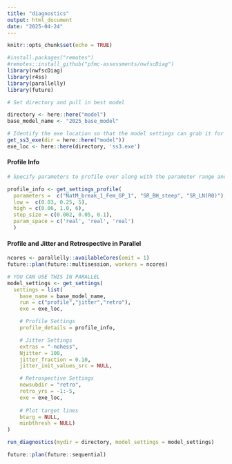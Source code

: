 ```yaml
---
title: "diagnostics"
output: html_document
date: "2025-04-24"
---
```


```r
knitr::opts_chunk$set(echo = TRUE)

#install.packages("remotes")
#remotes::install_github("pfmc-assessments/nwfscDiag")
library(nwfscDiag)
library(r4ss)
library(parallelly)
library(future)

# Set directory and pull in best model

directory <- here::here("model")
base_model_name <- "2025_base_model"

# Identify the exe location so that the model settings can grab it for running the profiles.
get_ss3_exe(dir = here::here("model"))
exe_loc <- here::here(directory, 'ss3.exe')
```

#### Profile Info ####

```r
# Specify parameters to profile over along with the parameter range and step size:

profile_info <- get_settings_profile(
  parameters =  c("NatM_break_1_Fem_GP_1", "SR_BH_steep", "SR_LN(R0)"),
  low =  c(0.03, 0.25, 5),
  high = c(0.06, 1.0, 6),
  step_size = c(0.002, 0.05, 0.1),
  param_space = c('real', 'real', 'real')
  )

```

#### Profile and Jitter and Retrospective in Parallel ####

```r

ncores <- parallelly::availableCores(omit = 1)
future::plan(future::multisession, workers = ncores)

# YOU CAN USE THIS IN PARALLEL
model_settings <- get_settings(
  settings = list(
    base_name = base_model_name,
    run = c("profile","jitter","retro"),
    exe = exe_loc,

    # Profile Settings
    profile_details = profile_info,

    # Jitter Settings
    extras = "-nohess",
    Njitter = 100,
    jitter_fraction = 0.10,
    jitter_init_values_src = NULL,

    # Retrospective Settings
    newsubdir = "retro",
    retro_yrs = -1:-5,
    exe = exe_loc,
    
    # Plot target lines
    btarg = NULL,
    minbthresh = NULL)
)

run_diagnostics(mydir = directory, model_settings = model_settings)

future::plan(future::sequential)

```

